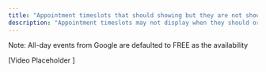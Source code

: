 ---
title: "Appointment timeslots that should showing but they are not should not showing but they should be "
description: "Appointment timeslots may not display when they should or appear when they shouldn't."
---

Note:  All-day events from Google are defaulted to FREE as the availability

[Video Placeholder ]